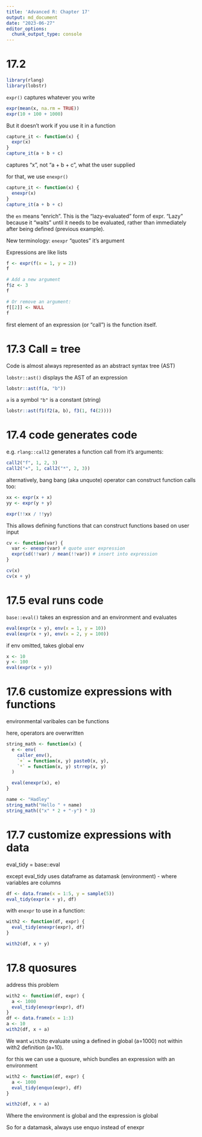 ```yaml
---
title: 'Advanced R: Chapter 17'
output: md_document
date: "2023-06-27"
editor_options: 
  chunk_output_type: console
---
```


# 17.2

```r
library(rlang)
library(lobstr)
```

`expr()` captures whatever you write

```r
expr(mean(x, na.rm = TRUE))
expr(10 + 100 + 1000)
```

But it doesn't work if you use it in a function

```r
capture_it <- function(x) {
  expr(x)
}
capture_it(a + b + c)
```

captures "x", not "a + b + c", what the user supplied

for that, we use `enexpr()`

```r
capture_it <- function(x) {
  enexpr(x)
}
capture_it(a + b + c)
```

the `en` means "enrich". This is the "lazy-evaluated" form of expr. "Lazy" 
because it "waits" until it needs to be evaluated, rather than immediately after
being defined (previous example).

New terminology: `enexpr` "quotes" it's argument

Expressions are like lists

```r
f <- expr(f(x = 1, y = 2))
f

# Add a new argument
f$z <- 3
f

# Or remove an argument:
f[[2]] <- NULL
f
```

first element of an expression (or "call") is the function itself. 

# 17.3 Call = tree

Code is almost always represented as an abstract syntax tree (AST)

`lobstr::ast()` displays the AST of an expression

```r
lobstr::ast(f(a, "b"))
```

`a` is a symbol
`"b"` is a constant (string)

```r
lobstr::ast(f1(f2(a, b), f3(1, f4(2))))
```

# 17.4 code generates code

e.g. `rlang::call2` generates a function call from it's arguments:

```r
call2("f", 1, 2, 3)
call2("+", 1, call2("*", 2, 3))
```

alternatively, bang bang (aka unquote) operator can construct function calls too:

```r
xx <- expr(x + x)
yy <- expr(y + y)

expr(!!xx / !!yy)
```

This allows defining functions that can construct functions based on user input

```r
cv <- function(var) {
  var <- enexpr(var) # quote user expression
  expr(sd(!!var) / mean(!!var)) # insert into expression
}

cv(x)
cv(x + y)
```

# 17.5 eval runs code

`base::eval()` takes an expression and an environment and evaluates

```r
eval(expr(x + y), env(x = 1, y = 10))
eval(expr(x + y), env(x = 2, y = 100))
```

if env omitted, takes global env

```r
x <- 10
y <- 100
eval(expr(x + y))
```

# 17.6 customize expressions with functions

environmental varibales can be functions

here, operators are overwritten

```r
string_math <- function(x) {
  e <- env(
    caller_env(),
    `+` = function(x, y) paste0(x, y),
    `*` = function(x, y) strrep(x, y)
  )

  eval(enexpr(x), e)
}

name <- "Hadley"
string_math("Hello " + name)
string_math(("x" * 2 + "-y") * 3)
```


# 17.7 customize expressions with data

eval_tidy = base::eval

except eval_tidy uses dataframe as datamask (environment)
- where variables are columns


```r
df <- data.frame(x = 1:5, y = sample(5))
eval_tidy(expr(x + y), df)
```

with `enexpr` to use in a function:

```r
with2 <- function(df, expr) {
  eval_tidy(enexpr(expr), df)
}

with2(df, x + y)
```

# 17.8 quosures

address this problem

```r
with2 <- function(df, expr) {
  a <- 1000
  eval_tidy(enexpr(expr), df)
}
df <- data.frame(x = 1:3)
a <- 10
with2(df, x + a)
```

We want `with2`to evaluate using a defined in global (a=1000) not within with2 
definition (a=10).

for this we can use a quosure, which bundles an expression with an environment

```r
with2 <- function(df, expr) {
  a <- 1000
  eval_tidy(enquo(expr), df)
}

with2(df, x + a)
```

Where the environment is global and the expression is global

So for a datamask, always use enquo instead of enexpr
